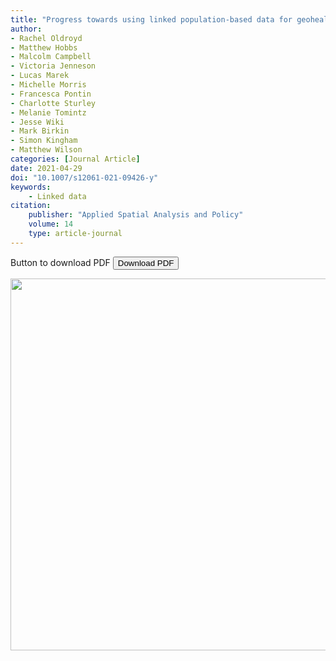 ```yaml
---
title: "Progress towards using linked population-based data for geohealth research: Comparisons of Aotearoa New Zealand and the United Kingdom"
author: 
- Rachel Oldroyd
- Matthew Hobbs
- Malcolm Campbell
- Victoria Jenneson
- Lucas Marek
- Michelle Morris
- Francesca Pontin
- Charlotte Sturley
- Melanie Tomintz
- Jesse Wiki
- Mark Birkin
- Simon Kingham
- Matthew Wilson 
categories: [Journal Article]
date: 2021-04-29
doi: "10.1007/s12061-021-09426-y" 
keywords: 
    - Linked data
citation: 
    publisher: "Applied Spatial Analysis and Policy"
    volume: 14
    type: article-journal
---
```

Button to download PDF
<button id="download-btn" onclick="downloadPDF()">Download PDF</button>
<!-- JavaScript function to handle the download -->
<script>
function downloadPDF() {
   // Path to your PDF file (relative)
   var pdfPath = '../paper_pdf_jpeg/oldroyd_progress_2021.pdf';
   // Create a temporary link to trigger the download
   var link = document.createElement('a');
   link.href = pdfPath;
   link.download = 'oldroyd_progress_2021.pdf';  // Optionally, specify the file name
   // Append the link to the body (required for it to work in some browsers)
   document.body.appendChild(link);
   // Trigger the click event to start the download
   link.click();
   // Remove the link from the DOM after the download starts
   document.body.removeChild(link);
}
</script>


![](../paper_pdf_jpeg/oldroyd_progress_2021.jpg){width="595"}



